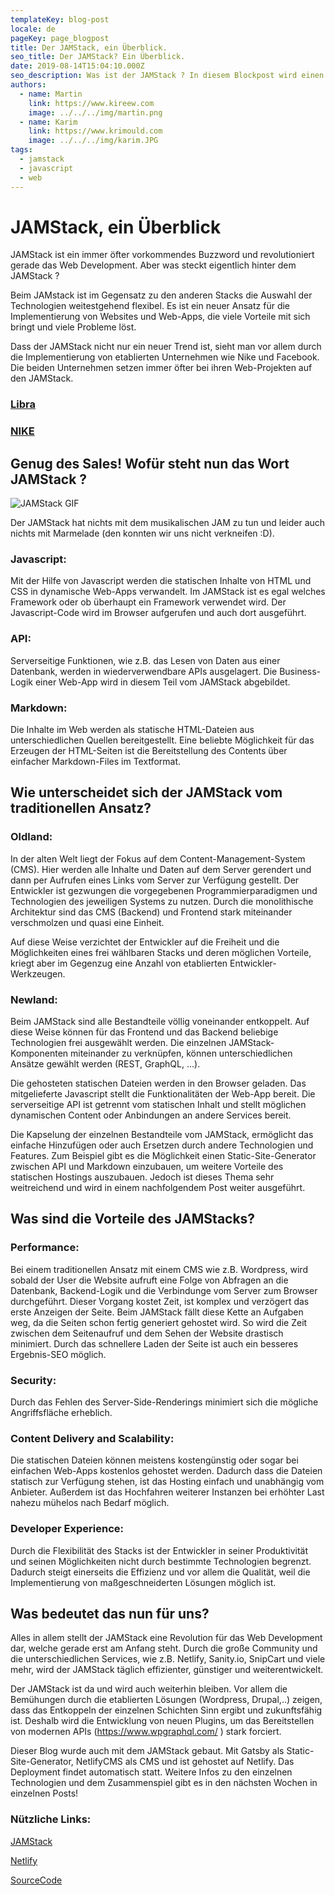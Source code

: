 ```yaml
---
templateKey: blog-post
locale: de
pageKey: page_blogpost
title: Der JAMStack, ein Überblick.
seo_title: Der JAMStack? Ein Überblick.
date: 2019-08-14T15:04:10.000Z
seo_description: Was ist der JAMStack ? In diesem Blockpost wird einen Übersicht zu dem JAMStack gegeben.
authors:
  - name: Martin
    link: https://www.kireew.com
    image: ../../../img/martin.png
  - name: Karim
    link: https://www.krimould.com
    image: ../../../img/karim.JPG
tags:
  - jamstack
  - javascript
  - web
---
```



# JAMStack, ein Überblick

<div className="mb-8">
  <FormattedDate date={props.pageContext.date} />
</div>

JAMStack ist ein immer öfter vorkommendes Buzzword und revolutioniert gerade das Web Development. Aber was steckt eigentlich hinter dem JAMStack ?

Beim JAMstack ist im Gegensatz zu den anderen Stacks die Auswahl der Technologien weitestgehend flexibel. Es ist ein neuer Ansatz für die Implementierung von Websites und Web-Apps, die viele Vorteile mit sich bringt und viele Probleme löst.

Dass der JAMStack nicht nur ein neuer Trend ist, sieht man vor allem durch die Implementierung von etablierten Unternehmen wie Nike und Facebook.
Die beiden Unternehmen setzen immer öfter bei ihren Web-Projekten auf den JAMStack.

### [Libra](https://libra.org/de-DE/?noredirect=de-DE)

### [NIKE](https://justdoit.nike.com/)

## Genug des Sales! Wofür steht nun das Wort JAMStack ?

![JAMStack GIF](https://media.giphy.com/media/1fkBA64aGVTsi9GySS/giphy.gif)

Der JAMStack hat nichts mit dem musikalischen JAM zu tun und leider auch nichts mit Marmelade (den konnten wir uns nicht verkneifen :D).

### <span className="font-bold underline text-4xl">J</span>avascript:

Mit der Hilfe von Javascript werden die statischen Inhalte von HTML und CSS in dynamische Web-Apps verwandelt. Im JAMStack ist es egal welches Framework oder ob überhaupt ein Framework verwendet wird. Der Javascript-Code wird im Browser aufgerufen und auch dort ausgeführt.

### <span className="font-bold underline text-4xl">A</span>PI:

Serverseitige Funktionen, wie z.B. das Lesen von Daten aus einer Datenbank, werden in wiederverwendbare APIs ausgelagert. Die Business-Logik einer Web-App wird in diesem Teil vom JAMStack abgebildet.

### <span className="font-bold underline text-4xl">M</span>arkdown:

Die Inhalte im Web werden als statische HTML-Dateien aus unterschiedlichen Quellen bereitgestellt. Eine beliebte Möglichkeit für das Erzeugen der HTML-Seiten ist die Bereitstellung des Contents über einfacher Markdown-Files im Textformat.

## Wie unterscheidet sich der JAMStack vom traditionellen Ansatz?

### <b>Oldland:</b>

In der alten Welt liegt der Fokus auf dem Content-Management-System (CMS). Hier werden alle Inhalte und Daten auf dem Server gerendert und dann per Aufrufen eines Links vom Server zur Verfügung gestellt.
Der Entwickler ist gezwungen die vorgegebenen Programmierparadigmen und Technologien des jeweiligen Systems zu nutzen.
Durch die monolithische Architektur sind das CMS (Backend) und Frontend stark miteinander verschmolzen und quasi eine Einheit.

Auf diese Weise verzichtet der Entwickler auf die Freiheit und die Möglichkeiten eines frei wählbaren Stacks und deren möglichen Vorteile, kriegt aber im Gegenzug eine Anzahl von etablierten Entwickler-Werkzeugen.

### <b>Newland:</b>

Beim JAMStack sind alle Bestandteile völlig voneinander entkoppelt. Auf diese Weise können für das Frontend und das Backend beliebige Technologien frei ausgewählt werden. Die einzelnen JAMStack-Komponenten miteinander zu verknüpfen, können unterschiedlichen Ansätze gewählt werden (REST, GraphQL, ...).

Die gehosteten statischen Dateien werden in den Browser geladen. Das mitgelieferte Javascript stellt die Funktionalitäten der Web-App bereit.
Die serverseitige API ist getrennt vom statischen Inhalt und stellt möglichen dynamischen Content oder Anbindungen an andere Services bereit.

Die Kapselung der einzelnen Bestandteile vom JAMStack, ermöglicht das einfache Hinzufügen oder auch Ersetzen durch andere Technologien und Features.
Zum Beispiel gibt es die Möglichkeit einen Static-Site-Generator zwischen API und Markdown einzubauen, um weitere Vorteile des statischen Hostings auszubauen. Jedoch ist dieses Thema sehr weitreichend und wird in einem nachfolgendem Post weiter ausgeführt.

## Was sind die Vorteile des JAMStacks?

### Performance:

Bei einem traditionellen Ansatz mit einem CMS wie z.B. Wordpress, wird sobald der User die Website aufruft eine Folge von Abfragen an die Datenbank, Backend-Logik und die Verbindunge vom Server zum Browser durchgeführt. Dieser Vorgang kostet Zeit, ist komplex und verzögert das erste Anzeigen der Seite. Beim JAMStack fällt diese Kette an Aufgaben weg, da die Seiten schon fertig generiert gehostet wird. So wird die Zeit zwischen dem Seitenaufruf und dem Sehen der Website drastisch minimiert. Durch das schnellere Laden der Seite ist auch ein besseres Ergebnis-SEO möglich.

### Security:

Durch das Fehlen des Server-Side-Renderings minimiert sich die mögliche Angriffsfläche erheblich.

### Content Delivery and Scalability:

Die statischen Dateien können meistens kostengünstig oder sogar bei einfachen Web-Apps kostenlos gehostet werden. Dadurch dass die Dateien statisch zur Verfügung stehen, ist das Hosting einfach und unabhängig vom Anbieter. Außerdem ist das Hochfahren weiterer Instanzen bei erhöhter Last nahezu mühelos nach Bedarf möglich.

### Developer Experience:

Durch die Flexibilität des Stacks ist der Entwickler in seiner Produktivität und seinen Möglichkeiten nicht durch bestimmte Technologien begrenzt. Dadurch steigt einerseits die Effizienz und vor allem die Qualität, weil die Implementierung von maßgeschneiderten Lösungen möglich ist.

## Was bedeutet das nun für uns?

Alles in allem stellt der JAMStack eine Revolution für das Web Development dar, welche gerade erst am Anfang steht. Durch die große Community und die unterschiedlichen Services, wie z.B. Netlify, Sanity.io, SnipCart und viele mehr, wird der JAMStack täglich effizienter, günstiger und weiterentwickelt.

Der JAMStack ist da und wird auch weiterhin bleiben. Vor allem die Bemühungen durch die etablierten Lösungen (Wordpress, Drupal,..) zeigen, dass das Entkoppeln der einzelnen Schichten Sinn ergibt und zukunftsfähig ist.
Deshalb wird die Entwicklung von neuen Plugins, um das Bereitstellen von modernen APIs (https://www.wpgraphql.com/ ) stark forciert.

Dieser Blog wurde auch mit dem JAMStack gebaut.
Mit Gatsby als Static-Site-Generator, NetlifyCMS als CMS und ist gehostet auf Netlify. Das Deployment findet automatisch statt. Weitere Infos zu den einzelnen Technologien und dem Zusammenspiel gibt es in den nächsten Wochen in einzelnen Posts!

### Nützliche Links:

[JAMStack](https://jamstack.org/)

[Netlify](https://www.netlify.com/)

[SourceCode](https://github.com/karimould/blog.immajung.com)
